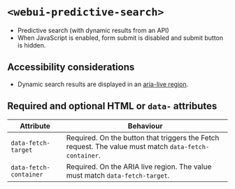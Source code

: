 
<Meta of={WebUIPredictiveSearch} />

# `<webui-predictive-search>`
- Predictive search (with dynamic results from an API)
- When JavaScript is enabled, form submit is disabled and submit button is hidden.

## Accessibility considerations
- Dynamic search results are displayed in an [aria-live region](https://developer.mozilla.org/en-US/docs/Web/Accessibility/ARIA/ARIA_Live_Regions).

## Required and optional HTML  or `data-` attributes

Attribute | Behaviour
--- | ---
`data-fetch-target` | Required. On the button that triggers the Fetch request. The value must match `data-fetch-container`.
`data-fetch-container` | Required. On the ARIA live region. The value must match `data-fetch-target`.

<Canvas of={WebUIPredictiveSearch.WebUIPredictiveSearch} />
